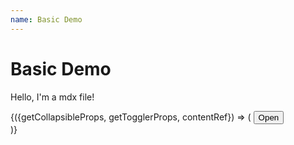 ```yaml
---
name: Basic Demo
---
```



# Basic Demo

Hello, I'm a mdx file!

<Collapse defaultOpen>
  {({getCollapsibleProps, getTogglerProps, contentRef}) => (
    <React.Fragment>
      <button {...getTogglerProps()}>Open</button>
      <div
        {...getCollapsibleProps({
          style: {
            borderRadius: 3,
            border: '1px solid paleviolet',
            background: 'lightblue'
          }
        })}
      >
        <div
          style={{
            borderRadius: '50%',
            background: 'blue',
            height: '300px',
            width: '100%',
          }}
        />
      </div>
    </React.Fragment>
  )}
</Collapse>